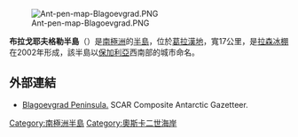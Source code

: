 [[Image:Ant-pen-map-Blagoevgrad.PNG|thumb]]

'''布拉戈耶夫格勒半島'''（{{lang-en|Blagoevgrad Peninsula}}）是[[南極洲|南極洲]]的[[半島|半島]]，位於[[葛拉漢地|葛拉漢地]]，寬17公里，是[[拉森冰棚|拉森冰棚]]在2002年形成，該半島以[[保加利亞|保加利亞]]西南部的城市命名。

==外部連結==
* [https://data.aad.gov.au/aadc/gaz/scar/display_name.cfm?gaz_id=137487 Blagoevgrad Peninsula.] {{Wayback|url=https://data.aad.gov.au/aadc/gaz/scar/display_name.cfm?gaz_id=137487 |date=20131004213734 }} SCAR Composite Antarctic Gazetteer.

{{DEFAULTSORT:Blagoevgrad Peninsula}}
[[Category:南極洲半島|Category:南極洲半島]]
[[Category:奧斯卡二世海岸|Category:奧斯卡二世海岸]]


{{OscarIICoast-geo-stub}}